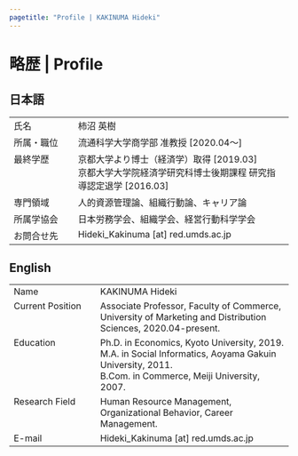 ```yaml
---
pagetitle: "Profile | KAKINUMA Hideki"
---
```



# 略歴 | Profile {.tabset}

## 日本語
<table>
<tbody>
<tr>
<td width="100" valign="top">氏名</td>
<td valign="top">柿沼 英樹</td>
</tr>
<tr>
<td width="100" valign="top">所属・職位</td>
<td valign="top">流通科学大学商学部 准教授 [2020.04～]</td>
</tr>
<tr>
<td width="100" valign="top">最終学歴</td>
<td valign="top">京都大学より博士（経済学）取得 [2019.03]  
京都大学大学院経済学研究科博士後期課程 研究指導認定退学 [2016.03]
</td>
</tr>
<tr>
<td width="100" valign="top">専門領域</td>
<td valign="top">人的資源管理論、組織行動論、キャリア論</td>
</tr>
<tr>
<td width="100" valign="top">所属学協会</td>
<td valign="top">日本労務学会、組織学会、経営行動科学学会</td>
</tr>
<tr>
<td width="100" valign="top">お問合せ先</td>
<td valign="top">Hideki_Kakinuma [at] red.umds.ac.jp</td>
</tr>
</tbody>
</table>

## English
<table>
<tbody>
<tr>
<td width="140" valign="top">Name</td>
<td valign="top">KAKINUMA Hideki</td>
</tr>
<tr>
<td width="140" valign="top">Current Position</td>
<td valign="top">Associate Professor, Faculty of Commerce, University of Marketing and Distribution Sciences, 2020.04-present.</td>
</tr>
<tr>
<td width="140" valign="top">Education</td>
<td valign="top">Ph.D. in Economics, Kyoto University, 2019.  
M.A. in Social Informatics, Aoyama Gakuin University, 2011.  
B.Com. in Commerce, Meiji University, 2007.</td>
</tr>
<tr>
<td width="140" valign="top">Research Field</td>
<td valign="top">Human Resource Management, Organizational Behavior, Career Management.</td>
</tr>
<tr>
<td width="140" valign="top">E-mail</td>
<td valign="top">Hideki_Kakinuma [at] red.umds.ac.jp</td>
</tr>
</tbody>
</table>